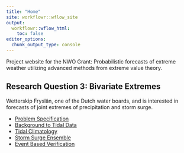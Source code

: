 ```yaml
---
title: "Home"
site: workflowr::wflow_site
output:
  workflowr::wflow_html:
    toc: false
editor_options:
  chunk_output_type: console
---
```


Project website for the NWO Grant: Probabilistic forecasts of extreme weather utilizing advanced methods from extreme value theory.

## Research Question 3: Bivariate Extremes

Wetterskip Fryslân, one of the Dutch water boards, and is interested in forecasts of joint extremes of precipitation and storm surge.

* [Problem Specification](compound-event-definition.html)  
* [Background to Tidal Data](details-on-tidal-summaries.html)  
* [Tidal Climatology](surge_climatology.html)  
* [Storm Surge Ensemble](ensemble_details.html)  
* [Event Based Verification](event-based-verification.html)


